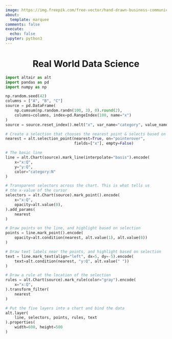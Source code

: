 ```yaml
---
image: https://img.freepik.com/free-vector/hand-drawn-business-communication-illustration_23-2149158973.jpg?t=st=1730270512~exp=1730274112~hmac=88b58f863df6ebd036ceab2e6893a1abe5f8190545d76e7a2564cdb8ca749892&w=2000
about:
  template: marquee
comments: false
execute:
  echo: false
jupyter: python3
---
```

::: {.column-page}

:::
 <h1 align="center">Real World Data Science</h1>



```python
import altair as alt
import pandas as pd
import numpy as np

np.random.seed(42)
columns = ["A", "B", "C"]
source = pd.DataFrame(
    np.cumsum(np.random.randn(100, 3), 0).round(2),
    columns=columns, index=pd.RangeIndex(100, name="x")
)
source = source.reset_index().melt("x", var_name="category", value_name="y")

# Create a selection that chooses the nearest point & selects based on x-value
nearest = alt.selection_point(nearest=True, on="pointerover",
                              fields=["x"], empty=False)

# The basic line
line = alt.Chart(source).mark_line(interpolate="basis").encode(
    x="x:Q",
    y="y:Q",
    color="category:N"
)

# Transparent selectors across the chart. This is what tells us
# the x-value of the cursor
selectors = alt.Chart(source).mark_point().encode(
    x="x:Q",
    opacity=alt.value(0),
).add_params(
    nearest
)

# Draw points on the line, and highlight based on selection
points = line.mark_point().encode(
    opacity=alt.condition(nearest, alt.value(1), alt.value(0))
)

# Draw text labels near the points, and highlight based on selection
text = line.mark_text(align="left", dx=5, dy=-5).encode(
    text=alt.condition(nearest, "y:Q", alt.value(" "))
)

# Draw a rule at the location of the selection
rules = alt.Chart(source).mark_rule(color="gray").encode(
    x="x:Q",
).transform_filter(
    nearest
)

# Put the five layers into a chart and bind the data
alt.layer(
    line, selectors, points, rules, text
).properties(
    width=600, height=500
)
```








<!-- <style>
  
</style>
<div class="card-container">

<div class="card">
  <img src="https://t4.ftcdn.net/jpg/03/62/48/17/360_F_362481762_WYOXzZBC8J63iIu26IeoxXlo7hhIa47w.jpg" alt="Avatar">
  <div class="container">
  <h4><b>Machine Learning</b></h4> 
  </div>
</div>



<div class="card">
  <img src="https://t4.ftcdn.net/jpg/03/62/48/17/360_F_362481762_WYOXzZBC8J63iIu26IeoxXlo7hhIa47w.jpg" alt="Avatar">
  <div class="container">
  <h4><b>Statistics</b></h4> 
  </div>
</div>

<div class="card">
  <img src="https://t4.ftcdn.net/jpg/03/62/48/17/360_F_362481762_WYOXzZBC8J63iIu26IeoxXlo7hhIa47w.jpg" alt="Avatar">
  <div class="container">
  <h4><b>Deep Learning</b></h4> 
  </div>
</div>

<div class="card">
  <img src="https://t4.ftcdn.net/jpg/03/62/48/17/360_F_362481762_WYOXzZBC8J63iIu26IeoxXlo7hhIa47w.jpg" alt="Avatar">
  <div class="container">
  <h4><b>Generative AI</b></h4> 
  </div>
</div>
<div class="card">
  <img src="https://t4.ftcdn.net/jpg/03/62/48/17/360_F_362481762_WYOXzZBC8J63iIu26IeoxXlo7hhIa47w.jpg" alt="Avatar">
  <div class="container">
  <h4><b>Natural Language Processing</b></h4> 
  </div>
</div>
<div class="card">
  <img src="https://t4.ftcdn.net/jpg/03/62/48/17/360_F_362481762_WYOXzZBC8J63iIu26IeoxXlo7hhIa47w.jpg" alt="Avatar">
  <div class="container">
  <h4><b>Computer Vision</b></h4> 
  </div>
</div>
</div>  -->



